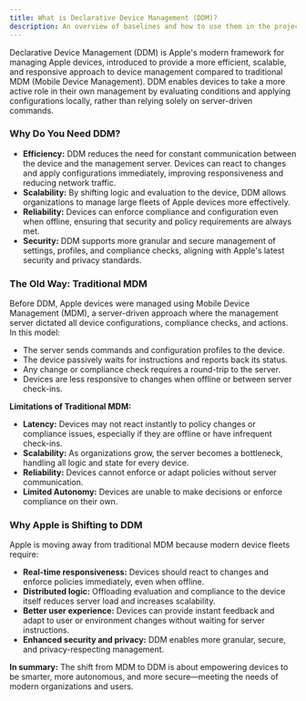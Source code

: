 ```yaml
---
title: What is Declarative Device Management (DDM)?
description: An overview of baselines and how to use them in the project.
---
```



Declarative Device Management (DDM) is Apple's modern framework for managing Apple devices, introduced to provide a more efficient, scalable, and responsive approach to device management compared to traditional MDM (Mobile Device Management). DDM enables devices to take a more active role in their own management by evaluating conditions and applying configurations locally, rather than relying solely on server-driven commands.

### Why Do You Need DDM?

- **Efficiency:** DDM reduces the need for constant communication between the device and the management server. Devices can react to changes and apply configurations immediately, improving responsiveness and reducing network traffic.
- **Scalability:** By shifting logic and evaluation to the device, DDM allows organizations to manage large fleets of Apple devices more effectively.
- **Reliability:** Devices can enforce compliance and configuration even when offline, ensuring that security and policy requirements are always met.
- **Security:** DDM supports more granular and secure management of settings, profiles, and compliance checks, aligning with Apple's latest security and privacy standards.

### The Old Way: Traditional MDM

Before DDM, Apple devices were managed using Mobile Device Management (MDM), a server-driven approach where the management server dictated all device configurations, compliance checks, and actions. In this model:

- The server sends commands and configuration profiles to the device.
- The device passively waits for instructions and reports back its status.
- Any change or compliance check requires a round-trip to the server.
- Devices are less responsive to changes when offline or between server check-ins.

**Limitations of Traditional MDM:**
- **Latency:** Devices may not react instantly to policy changes or compliance issues, especially if they are offline or have infrequent check-ins.
- **Scalability:** As organizations grow, the server becomes a bottleneck, handling all logic and state for every device.
- **Reliability:** Devices cannot enforce or adapt policies without server communication.
- **Limited Autonomy:** Devices are unable to make decisions or enforce compliance on their own.

### Why Apple is Shifting to DDM

Apple is moving away from traditional MDM because modern device fleets require:

- **Real-time responsiveness:** Devices should react to changes and enforce policies immediately, even when offline.
- **Distributed logic:** Offloading evaluation and compliance to the device itself reduces server load and increases scalability.
- **Better user experience:** Devices can provide instant feedback and adapt to user or environment changes without waiting for server instructions.
- **Enhanced security and privacy:** DDM enables more granular, secure, and privacy-respecting management.

<Aside type="tip">
<strong>In summary:</strong>  
The shift from MDM to DDM is about empowering devices to be smarter, more autonomous, and more secure—meeting the needs of modern organizations and users.
</Aside>